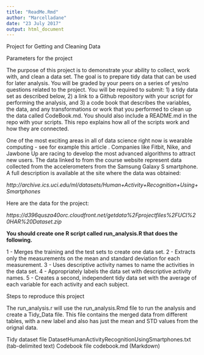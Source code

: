 ```yaml
---
title: "ReadMe.Rmd"
author: "Marcelladane"
date: "23 July 2017"
output: html_document
---
```

Project for Getting and Cleaning Data

Parameters for the project

The purpose of this project is to demonstrate your ability to collect, work with, and clean a data set. The goal is to prepare tidy data that can be used for later analysis. You will be graded by your peers on a series of yes/no questions related to the project. You will be required to submit: 1) a tidy data set as described below, 2) a link to a Github repository with your script for performing the analysis, and 3) a code book that describes the variables, the data, and any transformations or work that you performed to clean up the data called CodeBook.md. You should also include a README.md in the repo with your scripts. This repo explains how all of the scripts work and how they are connected.

One of the most exciting areas in all of data science right now is wearable computing - see for example this article . Companies like Fitbit, Nike, and Jawbone Up are racing to develop the most advanced algorithms to attract new users. The data linked to from the course website represent data collected from the accelerometers from the Samsung Galaxy S smartphone. A full description is available at the site where the data was obtained:

*http://archive.ics.uci.edu/ml/datasets/Human+Activity+Recognition+Using+Smartphones*

Here are the data for the project:

*https://d396qusza40orc.cloudfront.net/getdata%2Fprojectfiles%2FUCI%20HAR%20Dataset.zip*

**You should create one R script called run_analysis.R that does the following.**

1 - Merges the training and the test sets to create one data set.
2 - Extracts only the measurements on the mean and standard deviation for each measurement.
3 - Uses descriptive activity names to name the activities in the data set.
4 - Appropriately labels the data set with descriptive activity names.
5 - Creates a second, independent tidy data set with the average of each variable for each activity and each subject.

Steps to reproduce this project

The run_analysis.r will use the run_analysis.Rmd file to run the analysis and create a Tidy_Data file.
This file contains the merged data from different tables, with a new label and also has just the mean and STD values from the orignal data. 

Tidy dataset file DatasetHumanActivityRecognitionUsingSmartphones.txt (tab-delimited text)
Codebook file codebook.md (Markdown)